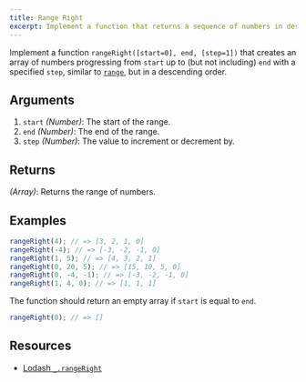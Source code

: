 ```yaml
---
title: Range Right
excerpt: Implement a function that returns a sequence of numbers in descending order
---
```


Implement a function `rangeRight([start=0], end, [step=1])` that creates an array of numbers progressing from `start` up to (but not including) `end` with a specified `step`, similar to [`range`](/questions/javascript/range), but in a descending order.

## Arguments

1. `start` _(Number)_: The start of the range.
1. `end` _(Number)_: The end of the range.
1. `step` _(Number)_: The value to increment or decrement by.

## Returns

_(Array)_: Returns the range of numbers.

## Examples

```js
rangeRight(4); // => [3, 2, 1, 0]
rangeRight(-4); // => [-3, -2, -1, 0]
rangeRight(1, 5); // => [4, 3, 2, 1]
rangeRight(0, 20, 5); // => [15, 10, 5, 0]
rangeRight(0, -4, -1); // => [-3, -2, -1, 0]
rangeRight(1, 4, 0); // => [1, 1, 1]
```

The function should return an empty array if `start` is equal to `end`.

```js
rangeRight(0); // => []
```

## Resources

- [Lodash `_.rangeRight`](https://lodash.com/docs/#rangeRight)
